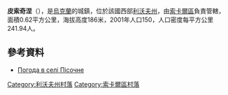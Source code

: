 {{coord|50|37|43|N|24|7|57|E|scale:100000|display=title}}

'''皮索奇涅'''（{{lang-uk|Пісочне}}），是[[烏克蘭|烏克蘭]]的城鎮，位於該國西部[[利沃夫州|利沃夫州]]，由[[索卡爾區|索卡爾區]]負責管轄，面積0.62平方公里，海拔高度186米，2001年人口150，人口密度每平方公里241.94人。

==參考資料==
* [http://weather.in.ua/ua/l'vovskaja/20731 Погода в селі Пісочне] {{Wayback|url=http://weather.in.ua/ua/l%27vovskaja/20731 |date=20201025085046 }}

[[Category:利沃夫州村落|Category:利沃夫州村落]]
[[Category:索卡爾區村落|Category:索卡爾區村落]]


{{Lviv-geo-stub}}